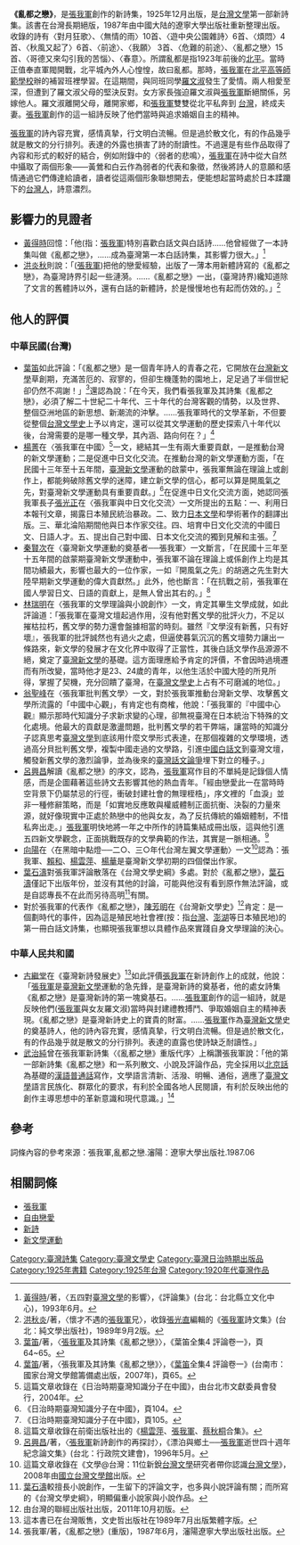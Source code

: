 '''《亂都之戀》'''，是[[張我軍|張我軍]]創作的新詩集，1925年12月出版，是[[台灣文學|台灣文學]]第一部新詩集。該書在台灣長期絕版，1987年由中國大陆的遼寧大學出版社重新整理出版。收錄的詩有〈對月狂歌〉、〈無情的雨〉10首、〈遊中央公園雜詩〉6首、〈煩悶〉4首、〈秋風又起了〉6首、〈前途〉、〈我願〉 3首、〈危難的前途〉、〈亂都之戀〉15首、〈哥德又來勾引我的苦惱〉、〈春意〉。所謂亂都是指1923年前後的[[北平|北平]]。當時正值奉直軍閥開戰，北平城內外人心惶惶，故曰亂都。那時，[[張我軍|張我軍]]在[[北平高等師範學校|北平高等師範學校]]辦的補習班裡學習。在這期間，與同班同學[[羅文淑|羅文淑]]發生了愛情。兩人相愛至深，但遭到了羅文淑父母的堅決反對。女方家長強迫羅文淑與[[張我軍|張我軍]]斷絕關係，另嫁他人。羅文淑離開父母，離開家鄉，和[[張我軍|張我軍]]雙雙從北平私奔到 [[台灣|台灣]]，終成夫妻。[[張我軍|張我軍]]創作的這一組詩反映了他們當時與追求婚姻自主的精神。

[[張我軍|張我軍]]的詩內容充實，感情真摯，行文明白流暢。但是過於散文化，有的作品幾乎就是散文的分行排列。表達的外露也損害了詩的耐讀性。不過還是有些作品取得了內容和形式的較好的結合，例如附錄中的〈弱者的悲鳴〉，[[張我軍|張我軍]]在詩中從大自然中攝取了兩個形象——黃鶯和白云作為弱者的代表和象徵，然後將詩人的意願和感情通過它們傳達給讀者，讀者從這兩個形象聯想開去，便能想起當時處於日本蹂躪下的[[台灣人|台灣人]]，詩意濃烈。

==影響力的見證者==
*[[黃得時|黃得時]]回憶：「他(指：[[張我軍|張我軍]])特別喜歡白話文與白話詩……他曾經做了一本詩集叫做《亂都之戀》，……成為臺灣第一本白話詩集，其影響力很大。」<ref>[[黃得時|黃得時]]/著，〈五四對[[臺灣文學|臺灣文學]]的影響〉，《評論集》(台北：台北縣立文化中心)，1993年6月。</ref>
*[[洪炎秋|洪炎秋]]則說：「([[張我軍|張我軍]])把他的戀愛經驗，出版了一薄本用新體詩寫的《亂都之戀》，為臺灣詩界引起一些漣漪。……《亂都之戀》一出，(臺灣詩界)纔知道除了文言的舊體詩以外，還有白話的新體詩，於是慢慢地也有起而仿效的。」<ref>[[洪秋炎|洪秋炎]]/著，〈懷才不遇的[[張我軍|張我軍]]兄〉，收錄[[張光直|張光直]]編輯的《[[張我軍|張我軍]]詩文集》(台北：純文學出版社)，1989年9月2版。</ref>

==他人的評價==
===中華民國(台灣)===
*[[葉笛|葉笛]]如此評論：「《亂都之戀》是一個青年詩人的青春之花，它開放在[[台灣新文學|台灣新文學]]草創期，充滿苦厄的、寂寥的，但卻生機蓬勃的園地上，足足過了半個世紀卻仍然不凋謝！」<ref>[[葉笛|葉笛]]/著，〈[[張我軍|張我軍]]及其詩集《亂都之戀》〉，《葉笛全集4 評論卷一》，頁64~65。</ref>還認為說：「在今天，我們看張我軍及其詩集《亂都之戀》，必須了解二十世紀二十年代、三十年代的台灣客觀的情勢，以及世界、整個亞洲地區的新思想、新潮流的沖擊。……張我軍時代的文學革新，不但要從整個[[台灣文學史|台灣文學史]]上予以肯定，還可以從其文學運動的歷史探索八十年代以後，台灣需要的是哪一種文學，其內涵、路向何在？」<ref>[[葉笛|葉笛]]/著，〈張我軍及其詩集《亂都之戀》〉，《[[葉笛|葉笛]]全集4 評論卷一》(台南市：國家台灣文學館籌備處出版，2007年)，頁65。</ref>
*[[楊菁|楊菁]]在〈張我軍在中國〉<ref>這篇文章收錄在《日治時期臺灣知識分子在中國》，由台北市文獻委員會發行，2004年。</ref>一文，總結其一生有兩大重要貢獻，一是推動台灣的新文學運動；二是促進中日文化交流。在推動台灣的新文學運動方面，「在民國十三年至十五年間，[[臺灣新文學|臺灣新文學]]運動的啟蒙中，張我軍無論在理論上或創作上，都能夠破除舊文學的迷障，建立新文學的信心，都可以算是開風氣之先，對臺灣新文學運動具有重要貢獻。」<ref>《日治時期臺灣知識分子在中國》，頁104。</ref>在促進中日文化交流方面，她認同張我軍長子[[張光正|張光正]]在〈張我軍與中日文化交流〉一文所提出的五點：一、利用日本報刊文章，揭露日本殖民統治暴政。二、致力[[日本文學|日本文學]]和學術著作的翻譯出版。三、華北淪陷期間他與日本作家交往。四、培育中日文化交流的中國日文、日語人才。五、提出自己對中國、日本文化交流的獨到見解和主張。<ref>《日治時期臺灣知識分子在中國》，頁105。</ref>
*[[秦賢次|秦賢次]]在〈臺灣新文學運動的奠基者──張我軍〉一文斷言，「在民國十三年至十五年間的啟蒙期臺灣新文學運動中，張我軍不論在理論上或係創作上均是其間功績最大，影響也最大的一位作家，一如『開風氣之先』的胡適之先生對大陸早期新文學運動的偉大貢獻然。」此外，他也斷言：「在抗戰之前，張我軍在國人學習日文、日語的貢獻上，是無人曾出其右的。」<ref>這篇文章收錄在前衛出版社出的《[[楊雲萍|楊雲萍]]、[[張我軍|張我軍]]、[[蔡秋桐|蔡秋桐]]合集》。</ref>
*[[林瑞明|林瑞明]]在〈張我軍的文學理論與小說創作〉一文，肯定其畢生文學成就，如此評論道：「張我軍在臺灣文壇起過作用，沒有他對舊文學的批評火力，不足以摧枯拉朽，舊文學的勢力還會盤據相當的時刻。雖然『文學沒有新舊，只有好壞』，張我軍的批評誠然也有過火之處，但逼使暮氣沉沉的舊文壇勢力讓出一條路來，新文學的發展才在文化界中取得了正當性，其後白話文學作品源源不絕，奠定了[[臺灣新文學|臺灣新文學]]的基礎。這方面理應給予肯定的評價，不會因時過境遷而有所改變，當時他才是23、24歲的青年，以他生活於中國大陸的所見所得，掌握了契機，充分回饋了臺灣，在[[臺灣文學史|臺灣文學史]]上占有不可磨滅的地位。」
*[[翁聖峰|翁聖峰]]在〈張我軍批判舊文學〉一文，對於張我軍推動台灣新文學、攻擊舊文學所流露的「中國中心觀」，有肯定也有商榷，他說：「張我軍的『中國中心觀』顯示那時代知識分子求新求變的心理，卻無視臺灣在日本統治下特殊的文化處境。他最大的貢獻是激盪問題，批判舊文學的若干弊端，讓當時的知識分子認真思考[[臺灣文學|臺灣文學]]到底該用什麼文學形式表達，在那個複雜的文學環境，透過高分貝批判舊文學，複製中國走過的文學路，引進[[中國白話文|中國白話文]]到臺灣文壇，觸發新舊文學的激烈論爭，並為後來的[[臺灣話文論爭|臺灣話文論爭]]埋下對立的種子。」
*[[呂興昌|呂興昌]]解讀《亂都之戀》的序文，認為，[[張我軍|張我軍]]寫作目的不單純是記錄個人情感，而是企圖藉著這些詩文去影響其他的熱血青年。「經由戀愛此一在當時時空背景下仍屬禁忌的行徑，衝破封建社會的無理桎梏」，序文裡的「血淚」並非一種修辭策略，而是「如實地反應敢與權威體制正面抗衡、決裂的力量來源，就好像現實中正處於熱戀中的他與女友，為了反抗傳統的婚姻體制，不惜私奔出走。」[[張我軍|張我軍]]明快地將一年之中所作的詩篇集結成冊出版，這與他引進五四新文學觀念，正面挑戰既存的文學典範的作法，其實是一脈相通。<ref>[[呂興昌|呂興昌]]/著，〈[[張我軍|張我軍]]新詩創作的再探討〉，《漂泊與鄉土──[[張我軍|張我軍]]逝世四十週年紀念論文集》(台北：行政院文建會)，1996年5月。</ref>
*[[向陽|向陽]]在〈在黑暗中點燈──二○、三○年代台灣左翼文學運動〉一文<ref>這篇文章收錄在《文學@台灣：11位新銳[[台灣文學|台灣文學]]研究者帶你認識[[台灣文學|台灣文學]]》，2008年由[[國立台灣文學館|國立台灣文學館]]出版。</ref>認為：張我軍、[[賴和|賴和]]、[[楊雲萍|楊雲萍]]、[[楊華|楊華]]是臺灣新文學初期的四個傑出作家。
*[[葉石濤|葉石濤]]對張我軍評論散落在《台灣文學史綱》多處。對於《亂都之戀》，[[葉石濤|葉石濤]]僅記下出版年份，並沒有其他的討論，可能與他沒有看到原作無法評論，或是自認專長不在此而另待高明<ref>[[葉石濤|葉石濤]]較擅長小說創作，一生留下的評論文字，也多與小說評論有關；而所寫的《台灣文學史綱》，明顯偏重小說家與小說作品。</ref>有關。
*對於張我軍的代表作《亂都之戀》，[[陳芳明|陳芳明]]在《台灣新文學史》<ref>由台灣的聯經出版社出版，2011年10月初版。</ref>肯定：是一個劃時代的事件，因為這是殖民地社會裡(按：指[[台灣|台灣]]、[[澎湖|澎湖]]等日本殖民地)的第一冊白話文詩集，也顯現張我軍想以具體作品來實踐自身文學理論的決心。

===中華人民共和國===
*[[古繼堂|古繼堂]]在《臺灣新詩發展史》<ref>這本書已在台灣販售，文史哲出版社在1989年7月出版繁體字版。</ref>如此評價[[張我軍|張我軍]]在新詩創作上的成就，他說：「[[張我軍|張我軍]]是[[臺灣新文學|臺灣新文學]]運動的急先鋒，是臺灣新詩的奠基者，他的處女詩集《亂都之戀》是臺灣新詩的第一塊奠基石。……[[張我軍|張我軍]]創作的這一組詩，就是反映他們([[張我軍|張我軍]]與女友羅文淑)當時與封建禮教搏鬥、爭取婚姻自主的精神表現。《亂都之戀》是臺灣新詩史上的寶貴的財富。……[[張我軍|張我軍]]作為[[臺灣新文學|臺灣新文學]]史的奠基詩人，他的詩內容充實，感情真摯，行文明白流暢。但是過於散文化，有的作品幾乎就是散文的分行排列。表達的直露也使詩缺乏耐讀性。」
*[[武治純|武治純]]曾在張我軍新詩集〈《亂都之戀》重版代序〉上稱讚張我軍說：「他的第一部新詩集《亂都之戀》和一系列散文、小說及評論作品，完全採用以[[北京話|北京話]]為基礎的[[漢語|漢語]][[普通話|普通話]]寫作，文學語言清新、活潑、明暢、通俗，適應了[[臺灣文學|臺灣文學]]語言民族化、群眾化的要求，有利於全國各地人民閱讀，有利於反映出他的創作主導思想中的革新意識和現代意識。」<ref>張我軍/著，《亂都之戀》(重版)，1987年6月，瀋陽遼寧大學出版社出版。</ref>
==參考==
詞條內容的參考來源：張我軍,亂都之戀.瀋陽：遼寧大學出版社.1987.06
<references />

==相關詞條==
*[[張我軍|張我軍]]
*[[自由戀愛|自由戀愛]]
*[[新詩|新詩]]
*[[新文學運動|新文學運動]]

[[Category:臺灣詩集|Category:臺灣詩集]]
[[Category:臺灣文學史|Category:臺灣文學史]]
[[Category:臺灣日治時期出版品|Category:臺灣日治時期出版品]]
[[Category:1925年書籍|Category:1925年書籍]]
[[Category:1925年台灣|Category:1925年台灣]]
[[Category:1920年代臺灣作品|Category:1920年代臺灣作品]]